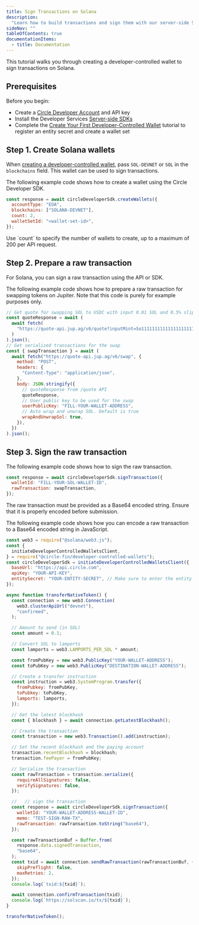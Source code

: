 ---
title: Sign Transactions on Solana
description:
  "Learn how to build transactions and sign them with our server-side SDK."
sideNav: ""
tableOfContents: true
documentationItems:
  - title: Documentation
---

This tutorial walks you through creating a developer-controlled wallet to sign
transactions on Solana.

## Prerequisites

Before you begin:

- Create a [Circle Developer Account](/w3s/circle-developer-account) and API key
- Install the Developer Services
  [Server-side SDKs](/sdk-explorer#server-side-sdks)
- Complete the
  [Create Your First Developer-Controlled Wallet](/wallets/dev-controlled/create-your-first-wallet)
  tutorial to register an entity secret and create a wallet set

## Step 1. Create Solana wallets

When
[creating a developer-controlled wallet](/api-reference/wallets/developer-controlled-wallets/create-wallet),
pass `SOL-DEVNET` or `SOL` in the `blockchains` field. This wallet can be used
to sign transactions.

The following example code shows how to create a wallet using the Circle
Developer SDK.

<CodeGroup>

```javascript Javascript
const response = await circleDeveloperSdk.createWallets({
  accountType: "EOA",
  blockchains: ["SOLANA-DEVNET"],
  count: 2,
  walletSetId: "<wallet-set-id>",
});
```

</CodeGroup>

<Note>
  Use `count` to specify the number of wallets to create, up to a maximum of 200
  per API request.
</Note>

## Step 2. Prepare a raw transaction

For Solana, you can sign a raw transaction using the API or SDK.

The following example code shows how to prepare a raw transaction for swapping
tokens on Jupiter. Note that this code is purely for example purposes only.

<CodeGroup>

```javascript Javascript
// Get quote for swapping SOL to USDC with input 0.01 SOL and 0.5% slippage
const quoteResponse = await (
  await fetch(
    "https://quote-api.jup.ag/v6/quote?inputMint=So11111111111111111111111111111111111111112&outputMint=EPjFWdd5AufqSSqeM2qN1xzybapC8G4wEGGkZwyTDt1v&amount=10000000&slippageBps=50",
  )
).json();
// Get serialized transactions for the swap
const { swapTransaction } = await (
  await fetch("https://quote-api.jup.ag/v6/swap", {
    method: "POST",
    headers: {
      "Content-Type": "application/json",
    },
    body: JSON.stringify({
      // quoteResponse from /quote API
      quoteResponse,
      // User public key to be used for the swap
      userPublicKey: "FILL-YOUR-WALLET-ADDRESS",
      // Auto wrap and unwrap SOL. Default is true
      wrapAndUnwrapSol: true,
    }),
  })
).json();
```

</CodeGroup>

## Step 3. Sign the raw transaction

The following example code shows how to sign the raw transaction.

<CodeGroup>

```javascript Javascript
const response = await circleDeveloperSdk.signTransaction({
  walletId: "FILL-YOUR-SOL-WALLET-ID",
  rawTransaction: swapTransaction,
});
```

</CodeGroup>

<Warning>
  The raw transaction must be provided as a Base64 encoded string. Ensure that
  it is properly encoded before submission.
</Warning>

The following example code shows how you can encode a raw transaction to a
Base64 encoded string in JavaScript.

<CodeGroup>

```javascript Javascript
const web3 = require("@solana/web3.js");
const {
  initiateDeveloperControlledWalletsClient,
} = require("@circle-fin/developer-controlled-wallets");
const circleDeveloperSdk = initiateDeveloperControlledWalletsClient({
  baseUrl: "https://api.circle.com",
  apiKey: "YOUR-API-KEY",
  entitySecret: "YOUR-ENTITY-SECRET", // Make sure to enter the entity secret from the step above.
});

async function transferNativeToken() {
  const connection = new web3.Connection(
    web3.clusterApiUrl("devnet"),
    "confirmed",
  );

  // Amount to send (in SOL)
  const amount = 0.1;

  // Convert SOL to lamports
  const lamports = web3.LAMPORTS_PER_SOL * amount;

  const fromPubKey = new web3.PublicKey("YOUR-WALLET-ADDRESS");
  const toPubKey = new web3.PublicKey("DESTINATION-WALLET-ADDRESS");

  // Create a transfer instruction
  const instruction = web3.SystemProgram.transfer({
    fromPubkey: fromPubKey,
    toPubkey: toPubKey,
    lamports: lamports,
  });

  // Get the latest blockhash
  const { blockhash } = await connection.getLatestBlockhash();

  // Create the transaction
  const transaction = new web3.Transaction().add(instruction);

  // Set the recent blockhash and the paying account
  transaction.recentBlockhash = blockhash;
  transaction.feePayer = fromPubKey;

  // Serialize the transaction
  const rawTransaction = transaction.serialize({
    requireAllSignatures: false,
    verifySignatures: false,
  });

  //   // sign the transaction
  const response = await circleDeveloperSdk.signTransaction({
    walletId: "YOUR-WALLET-ADDRESS-WALLET-ID",
    memo: "TEST-SIGN-RAW-TX",
    rawTransaction: rawTransaction.toString("base64"),
  });

  const rawTransactionBuf = Buffer.from(
    response.data.signedTransaction,
    "base64",
  );
  const txid = await connection.sendRawTransaction(rawTransactionBuf, {
    skipPreflight: false,
    maxRetries: 2,
  });
  console.log(`txid:${txid}`);

  await connection.confirmTransaction(txid);
  console.log(`https://solscan.io/tx/${txid}`);
}

transferNativeToken();
```

</CodeGroup>
